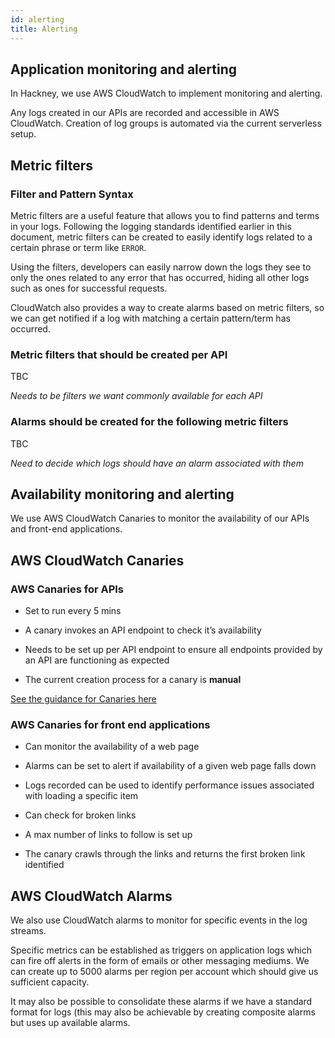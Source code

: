 ```yaml
---
id: alerting
title: Alerting
---
```



<TextToSpeech>

## Application monitoring and alerting

In Hackney, we use AWS CloudWatch to implement monitoring and alerting.

Any logs created in our APIs are recorded and accessible in AWS CloudWatch. Creation of log groups is automated via the current serverless setup.

## Metric filters

### Filter and Pattern Syntax


Metric filters are a useful feature that allows you to find patterns and terms in your logs. Following the logging standards identified earlier in this document, metric filters can be created to easily identify logs related to a certain phrase or term like `ERROR`.

Using the filters, developers can easily narrow down the logs they see to only the ones related to any error that has occurred, hiding all other logs such as ones for successful requests.

CloudWatch also provides a way to create alarms based on metric filters, so we can get notified if a log with matching a certain pattern/term has occurred.

### Metric filters that should be created per API

TBC

_Needs to be filters we want commonly available for each API_

### Alarms should be created for the following metric filters

TBC

_Need to decide which logs should have an alarm associated with them_

## Availability monitoring and alerting

We use AWS CloudWatch Canaries to monitor the availability of our APIs and front-end applications.

## AWS CloudWatch Canaries

### AWS Canaries for APIs

- Set to run every 5 mins

- A canary invokes an API endpoint to check it’s availability

- Needs to be set up per API endpoint to ensure all endpoints provided by an API are functioning as expected

- The current creation process for a canary is **manual**

[See the guidance for Canaries here](/uptime_monitoring)

### AWS Canaries for front end applications

- Can monitor the availability of a web page

- Alarms can be set to alert if availability of a given web page falls down

- Logs recorded can be used to identify performance issues associated with loading a specific item

- Can check for broken links

- A max number of links to follow is set up

- The canary crawls through the links and returns the first broken link identified

## AWS CloudWatch Alarms

We also use CloudWatch alarms to monitor for specific events in the log streams.

Specific metrics can be established as triggers on application logs which can fire off alerts in the form of emails or other messaging mediums.  We can create up to 5000 alarms per region per account which should give us sufficient capacity.

It may also be possible to consolidate these alarms if we have a standard format for logs (this may also be achievable by creating composite alarms but uses up available alarms.

</TextToSpeech>